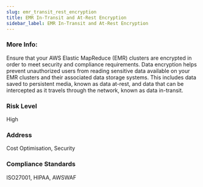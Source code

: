 ```yaml
---
slug: emr_transit_rest_encryption
title: EMR In-Transit and At-Rest Encryption
sidebar_label: EMR In-Transit and At-Rest Encryption
---
```


### More Info:

Ensure that your AWS Elastic MapReduce (EMR) clusters are encrypted in order to meet security and compliance requirements. Data encryption helps prevent unauthorized users from reading sensitive data available on your EMR clusters and their associated data storage systems. This includes data saved to persistent media, known as data at-rest, and data that can be intercepted as it travels through the network, known as data in-transit.

### Risk Level

High

### Address

Cost Optimisation, Security

### Compliance Standards

ISO27001, HIPAA, AWSWAF

